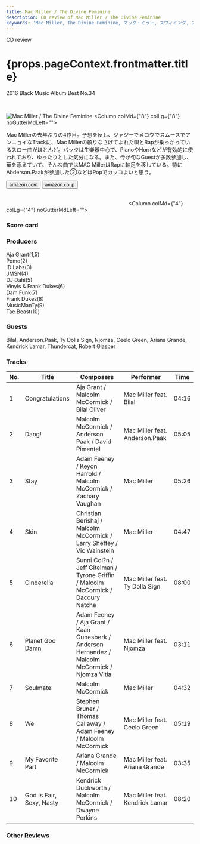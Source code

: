 ```yaml
---
title: Mac Miller / The Divine Feminine
description: CD review of Mac Miller / The Divine Feminine
keywords: 'Mac Miller, The Divine Feminine, マック・ミラー, スウィミング, スイミング'
---
```





<p className="largeP">CD review</p>
<h1 className="h1--no--margin">{props.pageContext.frontmatter.title}</h1>
<p className="largeP"><Link to="/best50/2016/">2016 Black Music Album Best No.34</Link></p>

<br/>
<Row  className="image-card-group">
	<Column colMd={"4"} colLg={"4"} noGutterMdLeft="">
       <ImageCard>

![Mac Miller / The Divine Feminine](../../images/cd/macmiller1L.jpg) 
</ImageCard>
	</Column>
	<Column colMd={"8"} colLg={"8"} noGutterMdLeft="">
	<p>
	Mac Millerの去年ぶりの4作目。予想を反し、ジャジーでメロウでスムースでアンニョイなTrackに、Mac Millerの頼りなさげてよれた唄とRapが乗っかっているスロー曲がほとんど。バックは生楽器中心で、PianoやHornなどが有効的に使われており、ゆったりとした気分になる。また、今が旬なGuestが多数参加し、華を添えていて、そんな曲ではMAC MillerはRapに軸足を移している。特にAbderson.Paakが参加した②などはPopでカッコよいと思う。
	</p>
	<div>
	  <Button href="https://amzn.to/3hMdZWU" kind="primary" size="small" renderIcon={ArrowUpRight24}>
      amazon.com
    </Button>
    <Button href="https://amzn.to/2Gcjpwv" kind="secondary" size="small" renderIcon={ArrowUpRight24}>
      amazon.co.jp
    </Button>
	</div>
	<a href="https://geo.music.apple.com/jp/album/the-divine-feminine/1137965822?mt=1&app=music&ls=1&at=11lcug" style="display:inline-block;overflow:hidden;background:url(https://linkmaker.itunes.apple.com/ja-jp/lockup.svg?releaseDate=2016-09-16&kind=album&bubble=apple_music&style=mono-black) no-repeat;width:180px;height:45px;"></a>
	<a href="https://geo.music.apple.com/jp/album/the-divine-feminine/1137965822?app=itunes&at=11lcug" style="display:inline-block;overflow:hidden;background:url(https://linkmaker.itunes.apple.com/ja-jp/badge-lrg.svg?releaseDate=2016-09-16T00:00:00Z&kind=album&bubble=itunes_music) no-repeat;width:140px;height:45px;"></a>
	</Column>
</Row>
<Row >
	<Column colMd={"4"} colLg={"4"} noGutterMdLeft="">
<div>
  <h3>Score card</h3>
	<SliderJS1 value="3" />
  <SliderJS2 value="1" />
	<SliderJS3 value="1" />
  <SliderJS4 value="9" />
</div>
</Column>
<Column colMd={"8"} colLg={"8"} noGutterMdLeft="">
<div>
<h3>Producers</h3>
<p>
Aja Grant(1,5)
<br/>Pomo(2)
<br/>ID Labs(3)
<br/>JMSN(4)
<br/>DJ Dahi(5)
<br/>Vinyls & Frank Dukes(6)
<br/>Dam Funk(7)
<br/>Frank Dukes(8)
<br/>MusicManTy(9)
<br/>Tae Beast(10)
</p>
<h3>Guests</h3>
<p>
Bilal, Anderson.Paak, Ty Dolla Sign, Njomza, Ceelo Green, Ariana Grande, Kendrick Lamar, Thundercat, Robert Glasper
</p>
</div>
</Column>
</Row>

<h3>Tracks</h3>

| No. |	 Title                   |	 Composers                                                                                      |	 Performer                      |	 Time	|
| --- |	------------------------ | ------------------------------------------------------------------------------------------------ | ------------------------------- | ----- |
|	1	  |	Congratulations          | Aja Grant / Malcolm McCormick / Bilal Oliver                                                    	|	Mac Miller feat. Bilal         	|	04:16 |
|	2	  |	Dang!                    | Malcolm McCormick / Anderson Paak / David Pimentel                                              	|	Mac Miller feat. Anderson.Paak 	|	05:05 |
|	3	  |	Stay                     | Adam Feeney / Keyon Harrold / Malcolm McCormick / Zachary Vaughan                               	|	Mac Miller                     	|	05:26 |
|	4	  |	Skin                     | Christian Berishaj / Malcolm McCormick / Larry Sheffey / Vic Wainstein                          	|	Mac Miller                     	|	04:47 |
|	5	  |	Cinderella               | Sunni Col?n / Jeff Gitelman / Tyrone Griffin / Malcolm McCormick / Dacoury Natche               	|	Mac Miller feat. Ty Dolla Sign 	|	08:00 |
|	6	  |	Planet God Damn          | Adam Feeney / Aja Grant / Kaan Gunesberk / Anderson Hernandez / Malcolm McCormick / Njomza Vitia	|	Mac Miller feat. Njomza        	|	03:11 |
|	7	  |	Soulmate                 | Malcolm McCormick                                                                               	|	Mac Miller                     	|	04:32 |
|	8	  |	We                       | Stephen Bruner / Thomas Callaway / Adam Feeney / Malcolm McCormick                              	|	Mac Miller feat. Ceelo Green   	|	05:19 |
|	9	  |	My Favorite Part         | Ariana Grande / Malcolm McCormick                                                               	|	Mac Miller feat. Ariana Grande 	|	03:35 |
|	10	|	God Is Fair, Sexy, Nasty | Kendrick Duckworth / Malcolm McCormick / Dwayne Perkins                                         	|	Mac Miller feat. Kendrick Lamar	|	08:20 |

<h3>Other Reviews</h3>

<Row>
<Column colMd={3} colLg={3} noGutterMdLeft>
<Review1 />
</Column>
</Row>